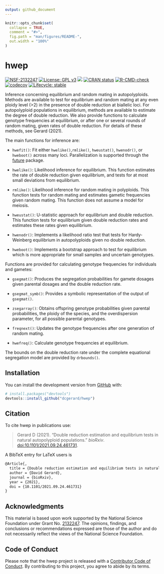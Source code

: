 ```yaml
---
output: github_document
---
```


<!-- README.md is generated from README.Rmd. Please edit that file -->

```r
knitr::opts_chunk$set(
  collapse = TRUE,
  comment = "#>",
  fig.path = "man/figures/README-",
  out.width = "100%"
)
```

# hwep

<!-- badges: start -->
[![NSF-2132247](https://img.shields.io/badge/NSF-2132247-blue.svg)](https://nsf.gov/awardsearch/showAward?AWD_ID=2132247)
[![License: GPL v3](https://img.shields.io/badge/License-GPL%20v3-blue.svg)](https://www.gnu.org/licenses/gpl-3.0)
[![](http://cranlogs.r-pkg.org/badges/grand-total/hwep)](https://cran.r-project.org/package=hwep)
[![CRAN status](https://www.r-pkg.org/badges/version/hwep)](https://CRAN.R-project.org/package=hwep)
[![R-CMD-check](https://github.com/dcgerard/hwep/workflows/R-CMD-check/badge.svg)](https://github.com/dcgerard/hwep/actions)
[![codecov](https://codecov.io/gh/dcgerard/hwep/branch/main/graph/badge.svg?token=X6QJRSQBXQ)](https://codecov.io/gh/dcgerard/hwep)
[![Lifecycle: stable](https://img.shields.io/badge/lifecycle-stable-brightgreen.svg)](https://lifecycle.r-lib.org/articles/stages.html#stable)
<!-- badges: end -->

Inference concerning equilibrium and random mating in autopolyploids. Methods are available to test for equilibrium and random mating at any even ploidy level (>2) in the presence of double reduction at biallelic loci. For autopolyploid populations in equilibrium, methods are available to estimate the degree of double reduction. We also provide functions to calculate genotype frequencies at equilibrium, or after one or several rounds of random mating, given rates of double reduction. For details of these methods, see Gerard (2021).

The main functions for inference are:

- `hwefit()`: Fit either `hwelike()`,`rmlike()`, `hweustat()`, 
  `hwenodr()`, or `hweboot()` across many loci. Parallelization is supported through the 
  [future](https://cran.r-project.org/package=future) package.
  
- `hwelike()`: Likelihood inference for equilibrium.
  This function estimates the rate of double reduction given
  equilibrium, and tests for at most small deviations from
  equilibrium.
  
- `rmlike()`: Likelihood inference for random mating in polyploids. 
  This function tests for random mating and estimates gametic frequencies 
  given random mating. This function does not assume a model for meiosis.
  
- `hweustat()`: U-statistic approach for equilibrium and double reduction. 
   This function tests for equilibrium given double reduction rates and 
   estimates these rates given equilibrium.
   
- `hwenodr()`: Implements a likelihood ratio test that tests for Hardy-Weinberg 
  equilibrium in autopolyploids given no double reduction.

- `hweboot()`: Implements a bootstrap approach to test for equilibrium
  which is more appropriate for small samples and uncertain genotypes.

Functions are provided for calculating genotype frequencies for individuals and gametes:

- `gsegmat()`: Produces the segregation probabilities for gamete dosages given parental dosages and the double reduction rate.

- `gsegmat_symb()`: Provides a symbolic representation of the output of `gsegmat()`.

- `zsegarray()`: Obtains offspring genotype probabilities given parental probabilities, the ploidy of the species, and the overdispersion parameter, for all possible parental genotypes.

- `freqnext()`: Updates the genotype frequencies after one generation of random mating.

- `hwefreq()`: Calculate genotype frequencies at equilibrium.

The bounds on the double reduction rate under the complete equational segregation model are provided by `drbounds()`.

## Installation

<!-- You can install the released version of hwep from [CRAN](https://CRAN.R-project.org) with: -->

<!-- ```{r, eval = FALSE} -->
<!-- install.packages("hwep") -->
<!-- ``` -->

You can install the development version from [GitHub](https://github.com/dcgerard/hwep) with:

```r
# install.packages("devtools")
devtools::install_github("dcgerard/hwep")
```

## Citation

To cite hwep in publications use:

> Gerard D (2021). "Double reduction estimation and equilibrium tests in natural autopolyploid populations." _bioRxiv_. [doi:10.1101/2021.09.24.461731](https://doi.org/10.1101/2021.09.24.461731).

A BibTeX entry for LaTeX users is

``` tex
@Article{,
  title = {Double reduction estimation and equilibrium tests in natural autopolyploid populations},
  author = {David Gerard},
  journal = {bioRxiv},
  year = {2021},
  doi = {10.1101/2021.09.24.461731}
}
```

## Acknowledgments

This material is based upon work supported by the National Science Foundation under Grant No. [2132247](https://www.nsf.gov/awardsearch/showAward?AWD_ID=2132247). The opinions, findings, and conclusions or recommendations expressed are those of the author and do not necessarily reflect the views of the National Science Foundation.

## Code of Conduct

Please note that the hwep project is released with a [Contributor Code of Conduct](https://contributor-covenant.org/version/2/0/CODE_OF_CONDUCT.html). By contributing to this project, you agree to abide by its terms.
